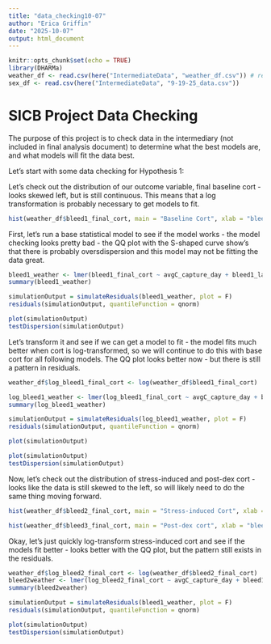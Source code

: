 ```yaml
---
title: "data_checking10-07"
author: "Erica Griffin"
date: "2025-10-07"
output: html_document
---
```


```r
knitr::opts_chunk$set(echo = TRUE)
library(DHARMa)
weather_df <- read.csv(here("IntermediateData", "weather_df.csv")) # read in final analysis data
sex_df <- read.csv(here("IntermediateData", "9-19-25_data.csv"))
```

# SICB Project Data Checking

The purpose of this project is to check data in the intermediary (not included in final analysis document) to determine what the best models are, and what models will fit the data best.

Let's start with some data checking for Hypothesis 1:

Let's check out the distribution of our outcome variable, final baseline cort - looks skewed left, but is still continuous. This means that a log transformation is probably necessary to get models to fit.

```r
hist(weather_df$bleed1_final_cort, main = "Baseline Cort", xlab = "bleed1_final_cort", col = "pink3", breaks = 20)
```
First, let's run a base statistical model to see if the model works - the model checking looks pretty bad - the QQ plot with the S-shaped curve show's that there is probably oversdispersion and this model may not be fitting the data great. 

```r
bleed1_weather <- lmer(bleed1_final_cort ~ avgC_capture_day + bleed1_latency_sec + ( 1 | nest_key), data = weather_df)
summary(bleed1_weather)
```

```r
simulationOutput = simulateResiduals(bleed1_weather, plot = F)
residuals(simulationOutput, quantileFunction = qnorm)
```

```r
plot(simulationOutput)
testDispersion(simulationOutput)
```

Let's transform it and see if we can get a model to fit - the model fits much better when cort is log-transformed, so we will continue to do this with base cort for all following models. The QQ plot looks better now - but there is still a pattern in residuals.

```r
weather_df$log_bleed1_final_cort <- log(weather_df$bleed1_final_cort)
```

```r
log_bleed1_weather <- lmer(log_bleed1_final_cort ~ avgC_capture_day + bleed1_latency_sec + ( 1 | nest_key), data = weather_df)
summary(log_bleed1_weather)
```

```r
simulationOutput = simulateResiduals(log_bleed1_weather, plot = F)
residuals(simulationOutput, quantileFunction = qnorm)
```

```r
plot(simulationOutput)
```

```r
plot(simulationOutput)
testDispersion(simulationOutput)
```

Now, let's check out the distribution of stress-induced and post-dex cort - looks like the data is still skewed to the left, so will likely need to do the same thing moving forward.

```r
hist(weather_df$bleed2_final_cort, main = "Stress-induced Cort", xlab = "bleed2_final_cort", col = "pink3", breaks = 20)
```

```r
hist(weather_df$bleed3_final_cort, main = "Post-dex cort", xlab = "bleed3_final_cort", col = "pink3", breaks = 20)
```

Okay, let's just quickly log-transform stress-induced cort and see if the models fit better - looks better with the QQ plot, but the pattern still exists in the residuals. 
```r
weather_df$log_bleed2_final_cort <- log(weather_df$bleed2_final_cort)
bleed2weather <- lmer(log_bleed2_final_cort ~ avgC_capture_day + bleed1_final_cort + ( 1 | nest_key), data = weather_df)
summary(bleed2weather)
```

```r
simulationOutput = simulateResiduals(bleed1_weather, plot = F)
residuals(simulationOutput, quantileFunction = qnorm)
```

```r
plot(simulationOutput)
testDispersion(simulationOutput)
```